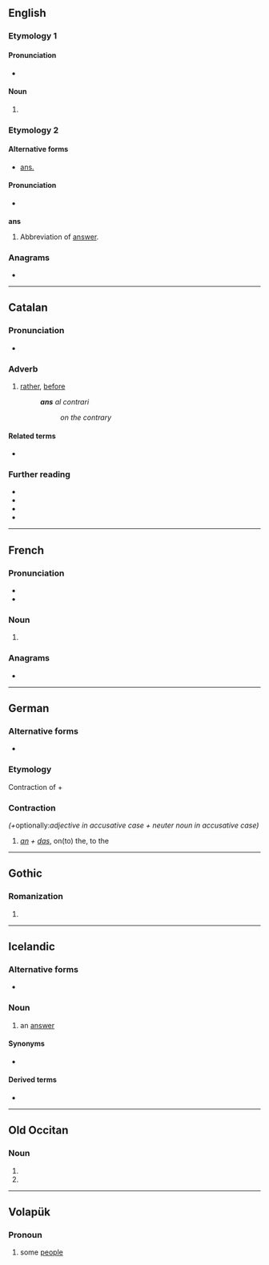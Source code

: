 {{also|ANS|äns|åns|ans.|-áns}}
==English==

===Etymology 1===

====Pronunciation====

* {{a|GA}} {{IPA| en
|/ˈænz/
}}

====Noun====
{{head|en|noun form}}

# {{plural of|en|an}}

===Etymology 2===

====Alternative forms====

* [[ans.]]

====Pronunciation====

* {{a|GA}} {{IPA| en
|/ˈæns/
}}

'''ans'''

# Abbreviation of [[answer#English|answer]].

===Anagrams===
* {{anagrams|en|a=ans|-san|NAS|NAs|NSA|SAN|SAn|SNA|San|san}}

----

==Catalan==

===Pronunciation===
* {{ca-IPA}}

===Adverb===
{{ca-adv}}

# {{lb|ca|formal}} [[rather]], [[before]]
#: '''''ans''' al contrari''
#:: ''on the contrary''

====Related terms====
* {{l|ca|abans}}

===Further reading===
* {{R:IEC2}}
* {{R:GDLC}}
* {{R:DNV}}
* {{R:DCVB}}

----

==French==

===Pronunciation===
* {{fr-IPA}}
* {{audio|fr|LL-Q150 (fra)-0x010C-ans.wav|Audio}}

===Noun===
{{head|fr|noun plural form|g=m-p}}

# {{inflection of|fr|an||p}}

===Anagrams===
* {{l|fr|san}}

----

==German==

===Alternative forms===
* {{alter|de|an's}}

===Etymology===
Contraction of {{m|de|an}} + {{m|de|das}}

===Contraction===
{{head|de|contraction}} ''(+ ''optionally:'' adjective in accusative case + neuter noun in accusative case)''

# ''[[an#German|an]] + [[das#German|das]]'', on(to) the, to the

----

==Gothic==

===Romanization===
{{got-rom}}

# {{romanization of|got|𐌰𐌽𐍃}}

----

==Icelandic==

===Alternative forms===
* {{qualifier|obsolete}} {{l|is|anz}}

===Noun===
{{is-noun|f}}

# {{lb|is|rare}} an [[answer]]

====Synonyms====
* {{sense|an answer}} {{l|is|svar|g=n}}

====Derived terms====
* {{l|is|ansa}}

----

==Old Occitan==

===Noun===
{{head|pro|noun form|g=m-p}}

# {{inflection of|pro|an||nom|p}}
# {{inflection of|pro|an||obl|s}}

----

==Volapük==

===Pronoun===
{{head|vo|pronoun}}

# some [[people]]